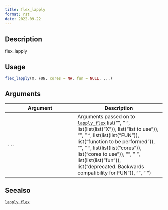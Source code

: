 ```yaml
--- 
title: flex_lapply 
format: rst 
date: 2022-09-22 
--- 
```


## Description

flex_lapply


## Usage

```r
flex_lapply(X, FUN, cores = NA, fun = NULL, ...)
```


## Arguments

Argument      |Description
------------- |----------------
`...`     |      Arguments passed on to [`lapply_flex`](#lapplyflex)   list("\n", "    ", list(list(list("X")), list("list to use")), "\n", "    ", list(list(list("FUN")), list("function to be performed")), "\n", "    ", list(list(list("cores")), list("cores to use")), "\n", "    ", list(list(list("fun")), list("deprecated. Backwards compatibility for FUN")), "\n", "  ")


## Seealso

[`lapply_flex`](#lapplyflex)


